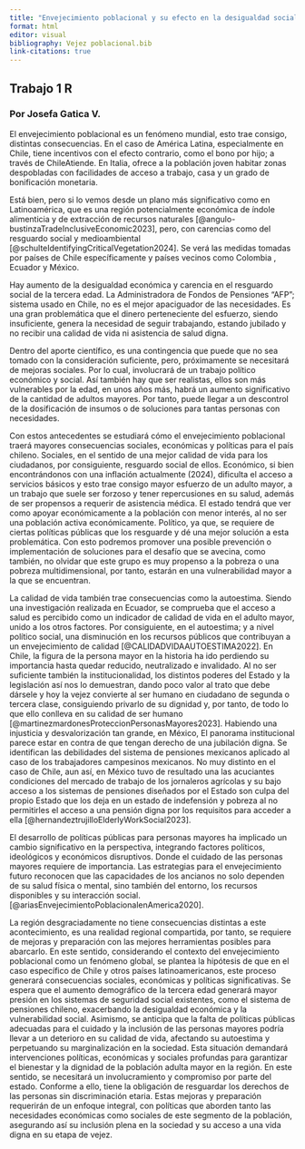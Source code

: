 ```yaml
---
title: "Envejecimiento poblacional y su efecto en la desigualdad social - laboral"
format: html
editor: visual
bibliography: Vejez poblacional.bib
link-citations: true
---
```


## Trabajo 1 R

### **Por Josefa Gatica V.**

El envejecimiento poblacional es un fenómeno mundial, esto trae consigo, distintas consecuencias. En el caso de América Latina, especialmente en Chile, tiene incentivos con el efecto contrario, como el bono por hijo; a través de ChileAtiende. En Italia, ofrece a la población joven habitar zonas despobladas con facilidades de acceso a trabajo, casa y un grado de bonificación monetaria.

Está bien, pero si lo vemos desde un plano más significativo como en Latinoamérica, que es una región potencialmente económica de índole alimenticia y de extracción de recursos naturales [@angulo-bustinzaTradeInclusiveEconomic2023], pero, con carencias como del resguardo social y medioambiental [@schulteIdentifyingCriticalVegetation2024]. Se verá las medidas tomadas por países de Chile específicamente y países vecinos como Colombia , Ecuador y México.

Hay aumento de la desigualdad económica y carencia en el resguardo social de la tercera edad. La Administradora de Fondos de Pensiones "AFP"; sistema usado en Chile, no es el mejor apaciguador de las necesidades. Es una gran problemática que el dinero perteneciente del esfuerzo, siendo insuficiente, genera la necesidad de seguir trabajando, estando jubilado y no recibir una calidad de vida ni asistencia de salud digna.

Dentro del aporte científico, es una contingencia que puede que no sea tomado con la consideración suficiente, pero, próximamente se necesitará de mejoras sociales. Por lo cual, involucrará de un trabajo político económico y social. Así también hay que ser realistas, ellos son más vulnerables por la edad, en unos años más, habrá un aumento significativo de la cantidad de adultos mayores. Por tanto, puede llegar a un descontrol de la dosificación de insumos o de soluciones para tantas personas con necesidades.

Con estos antecedentes se estudiará cómo el envejecimiento poblacional traerá mayores consecuencias sociales, económicas y políticas para el país chileno. Sociales, en el sentido de una mejor calidad de vida para los ciudadanos, por consiguiente, resguardo social de ellos. Económico, si bien encontrándonos con una inflación actualmente (2024), dificulta el acceso a servicios básicos y esto trae consigo mayor esfuerzo de un adulto mayor, a un trabajo que suele ser forzoso y tener repercusiones en su salud, además de ser propensos a requerir de asistencia médica. El estado tendrá que ver como apoyar económicamente a la población con menor interés, al no ser una población activa económicamente. Político, ya que, se requiere de ciertas políticas públicas que los resguarde y dé una mejor solución a esta problemática. Con esto podremos promover una posible prevención o implementación de soluciones para el desafío que se avecina, como también, no olvidar que este grupo es muy propenso a la pobreza o una pobreza multidimensional, por tanto, estarán en una vulnerabilidad mayor a la que se encuentran.

La calidad de vida también trae consecuencias como la autoestima. Siendo una investigación realizada en Ecuador, se comprueba que el acceso a salud es percibido como un indicador de calidad de vida en el adulto mayor, unido a los otros factores. Por consiguiente, en el autoestima; y a nivel político social, una disminución en los recursos públicos que contribuyan a un envejecimiento de calidad [@CALIDADVIDAAUTOESTIMA2022]. En Chile, la figura de la persona mayor en la historia ha ido perdiendo su importancia hasta quedar reducido, neutralizado e invalidado. Al no ser suficiente también la institucionalidad, los distintos poderes del Estado y la legislación así nos lo demuestran, dando poco valor al trato que debe dársele y hoy la vejez convierte al ser humano en ciudadano de segunda o tercera clase, consiguiendo privarlo de su dignidad y, por tanto, de todo lo que ello conlleva en su calidad de ser humano [@martinezmardonesProteccionPersonasMayores2023]. Habiendo una injusticia y desvalorización tan grande, en México, El panorama institucional parece estar en contra de que tengan derecho de una jubilación digna. Se identifican las debilidades del sistema de pensiones mexicanos aplicado al caso de los trabajadores campesinos mexicanos. No muy distinto en el caso de Chile, aun así, en México tuvo de resultado una las acuciantes condiciones del mercado de trabajo de los jornaleros agrícolas y su bajo acceso a los sistemas de pensiones diseñados por el Estado son culpa del propio Estado que los deja en un estado de indefensión y pobreza al no permitirles el acceso a una pensión digna por los requisitos para acceder a ella [@hernandeztrujilloElderlyWorkSocial2023].

El desarrollo de políticas públicas para personas mayores ha implicado un cambio significativo en la perspectiva, integrando factores políticos, ideológicos y económicos disruptivos. Donde el cuidado de las personas mayores requiere de importancia. Las estrategias para el envejecimiento futuro reconocen que las capacidades de los ancianos no solo dependen de su salud física o mental, sino también del entorno, los recursos disponibles y su interacción social.\[@ariasEnvejecimientoPoblacionalenAmerica2020\].

La región desgraciadamente no tiene consecuencias distintas a este acontecimiento, es una realidad regional compartida, por tanto, se requiere de mejoras y preparación con las mejores herramientas posibles para abarcarlo. En este sentido, considerando el contexto del envejecimiento poblacional como un fenómeno global, se plantea la hipótesis de que en el caso específico de Chile y otros países latinoamericanos, este proceso generará consecuencias sociales, económicas y políticas significativas. Se espera que el aumento demográfico de la tercera edad generará mayor presión en los sistemas de seguridad social existentes, como el sistema de pensiones chileno, exacerbando la desigualdad económica y la vulnerabilidad social. Asimismo, se anticipa que la falta de políticas públicas adecuadas para el cuidado y la inclusión de las personas mayores podría llevar a un deterioro en su calidad de vida, afectando su autoestima y perpetuando su marginalización en la sociedad. Esta situación demandará intervenciones políticas, económicas y sociales profundas para garantizar el bienestar y la dignidad de la población adulta mayor en la región. En este sentido, se necesitará un involucramiento y compromiso por parte del estado. Conforme a ello, tiene la obligación de resguardar los derechos de las personas sin discriminación etaria. Estas mejoras y preparación requerirán de un enfoque integral, con políticas que aborden tanto las necesidades económicas como sociales de este segmento de la población, asegurando así su inclusión plena en la sociedad y su acceso a una vida digna en su etapa de vejez.
